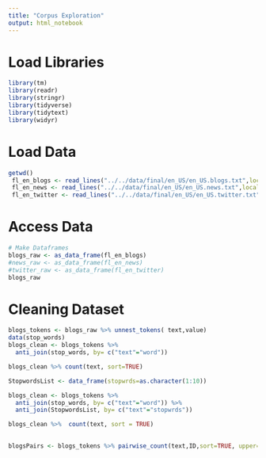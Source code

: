 ```yaml
---
title: "Corpus Exploration"
output: html_notebook
---
```


# Load Libraries 
```r
library(tm)
library(readr)
library(stringr)
library(tidyverse)
library(tidytext)
library(widyr)

```

# Load Data
```r
getwd()
 fl_en_blogs <- read_lines("../../data/final/en_US/en_US.blogs.txt",locale = locale(encoding = "UTF-8"))
 fl_en_news <- read_lines("../../data/final/en_US/en_US.news.txt",locale = locale(encoding = "UTF-8"))
 fl_en_twitter <- read_lines("../../data/final/en_US/en_US.twitter.txt",locale = locale(encoding = "UTF-8")) 
```

# Access Data  
```r
# Make Dataframes
blogs_raw <- as_data_frame(fl_en_blogs) 
#news_raw <- as_data_frame(fl_en_news)    
#twitter_raw <- as_data_frame(fl_en_twitter)
blogs_raw
```



# Cleaning  Dataset  
```r
blogs_tokens <- blogs_raw %>% unnest_tokens( text,value)
data(stop_words)
blogs_clean <- blogs_tokens %>%
  anti_join(stop_words, by= c("text"="word"))

blogs_clean %>% count(text, sort=TRUE)

StopwordsList <- data_frame(stopwrds=as.character(1:10))

blogs_clean <- blogs_tokens %>%
  anti_join(stop_words, by= c("text"="word")) %>% 
  anti_join(StopwordsList, by= c("text"="stopwrds")) 

blogs_clean %>%  count(text, sort = TRUE)
  

blogsPairs <- blogs_tokens %>% pairwise_count(text,ID,sort=TRUE, upper=FALSE)

```

